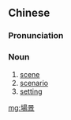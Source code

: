 {{also|场景}}
==Chinese==
{{zh-forms|s=场景}}

===Pronunciation===
{{zh-pron
|m=場jǐng
|c=coeng4 ging2
|cat=n
}}

===Noun===
{{zh-noun}}

# [[scene]]
# [[scenario]]
# [[setting]]

[[mg:場景]]